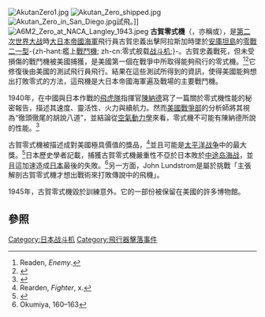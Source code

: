 {{roughtranslation|time=2019-01-30T00:03:42+00:00}}
{{request translation |en | time = 2015-8-25}}
[[File:AkutanZero1.jpg|thumb]]
[[File:Akutan_Zero_shipped.jpg|thumb]]
[[File:Akutan_Zero_in_San_Diego.jpg|thumb]]試飛。]]
[[File:A6M2_Zero_at_NACA_Langley_1943.jpeg|thumb]]
'''古賀零式機'''（{{lang-en|'''Akutan Zero'''}}，亦稱{{lang|en|'''Koga's Zero'''}}或{{lang|en|'''Aleutian Zero'''}}），是[[第二次世界大战|第二次世界大战]]時[[大日本帝國海軍|大日本帝國海軍]]飛行員古賀忠義出擊阿拉斯加時墜於[[安庫坦島|安庫坦島]]的[[零式艦上戰鬥機#零戰二一型（A6M2b）|零戰二一型]]-{zh-hant:艦上[[戰鬥機|戰鬥機]]; zh-cn:零式舰载[[战斗机|战斗机]];}-。古賀忠義戰死，但未受損傷的戰鬥機被美國捕獲，是美國第一個在戰爭中所取得能夠飛行的零式機。<ref>Readen, ''Enemy''.</ref><ref>{{cite web |url=http://www.j-aircraft.com/research/WarPrizes.htm |title=存档副本 |accessdate=2014-08-13 |deadurl=yes |archiveurl=https://www.webcitation.org/5mqqETu9K?url=http://www.j-aircraft.com/research/WarPrizes.htm |archivedate=2010-01-17 }}</ref>它修復後由美國的測試飛行員飛行。結果在這些測試所得到的資訊，使得美國能夠想出打敗零式的方法，這飛機是大日本帝國海軍遍及戰場的主要戰鬥機。

1940年，在中國與日本作戰的[[飛虎隊|飛虎隊]]指揮官[[陳納德|陳納德]]寫了一篇關於零式機性能的秘密報告，描述其速度、靈活性、火力與續航力。然而[[美國戰爭部|美國戰爭部]]的分析師將其視為“徹頭徹尾的胡說八道”，並結論從[[空氣動力學|空氣動力學]]來看，零式機不可能有陳納德所說的性能。<ref name="Handel1989">{{cite book|author=Michael I. Handel|title=''War, Strategy, and Intelligence''|url=https://books.google.com/books?id=zCgzlWHF9i8C&pg=PA139|year=1989|publisher=Psychology Press|isbn=978-0-7146-3311-4|page=139|access-date=2019-01-29|archive-date=2019-08-09|archive-url=https://web.archive.org/web/20190809042153/https://books.google.com/books?id=zCgzlWHF9i8C&pg=PA139}}</ref>

古賀零式機被描述成對美國極具價值的獎品，<ref>Rearden, ''Fighter'', x.</ref>並且可能是[[太平洋战争|太平洋战争]]中的最大獎。<ref name="Dwyer">{{cite web |url=http://www.aviation-history.com/mitsubishi/zero.html |title=Mitsubishi A6M Zero-Sen – Japan |author=Larry Dwyer |year=2003 |publisher=The Aviation History On-Line Museum |accessdate=2008-12-09 |archive-date=2020-12-11 |archive-url=https://web.archive.org/web/20201211113507/http://www.aviation-history.com/mitsubishi/zero.html |dead-url=no }}</ref>日本歷史學者{{link-ja|奥宮正武|奥宮正武}}記載，捕獲古賀零式機嚴重性不亞於日本敗於[[中途岛海战|中途岛海战]]，並且這加速造成[[日本|日本]]最後的失敗。<ref name="Okumiya">Okumiya, 160–163</ref>另一方面，John Lundstrom是屬於挑戰「主張解剖古賀零式機才想出戰術來打敗傳說中的飛機」。

1945年，古賀零式機毀於訓練意外。它的一部份被保留在美國的許多博物館。

==參照==
{{Reflist}}

[[Category:日本战斗机|Category:日本战斗机]]
[[Category:飛行器擊落事件|Category:飛行器擊落事件]]